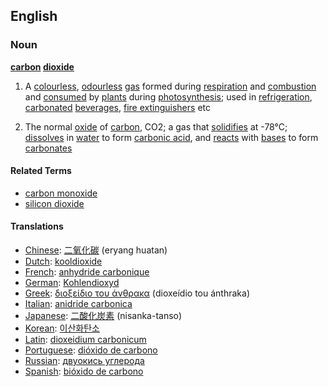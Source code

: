 ==English==
===Noun===
'''[[carbon]] [[dioxide]]'''
{{wikipedia}}
#A [[colourless]], [[odourless]] [[gas]] formed during [[respiration]] and [[combustion]] and [[consumed]] by [[plant]]s during [[photosynthesis]]; used in [[refrigeration]], [[carbonated]] [[beverage]]s, [[fire extinguisher]]s etc
#{{chemistry}} The normal [[oxide]] of [[carbon]], CO</sub>2</sub>; a gas that [[solidifies]] at -78°C; [[dissolve]]s in [[water]] to form [[carbonic acid]], and [[react]]s with [[base]]s to form [[carbonate]]s

====Related Terms====
*[[carbon monoxide]]
*[[silicon dioxide]]

====Translations====
*[[Chinese]]: [[二氧化碳]] (eryang huatan)
*[[Dutch]]: [[kooldioxide]]
*[[French]]: [[anhydride carbonique]]
*[[German]]: [[Kohlendioxyd]]
*[[Greek]]: [[διοξείδιο του άνθρακα]] (dioxeídio tou ánthraka)
*[[Italian]]: [[anidride carbonica]]
*[[Japanese]]: [[二酸化炭素]] (nisanka-tanso)
*[[Korean]]: [[이산화탄소]]
*[[Latin]]: [[dioxeidium carbonicum]]
*[[Portuguese]]: [[dióxido de carbono]]
*[[Russian]]: [[двуокись углерода]]
*[[Spanish]]: [[bióxido de carbono]]